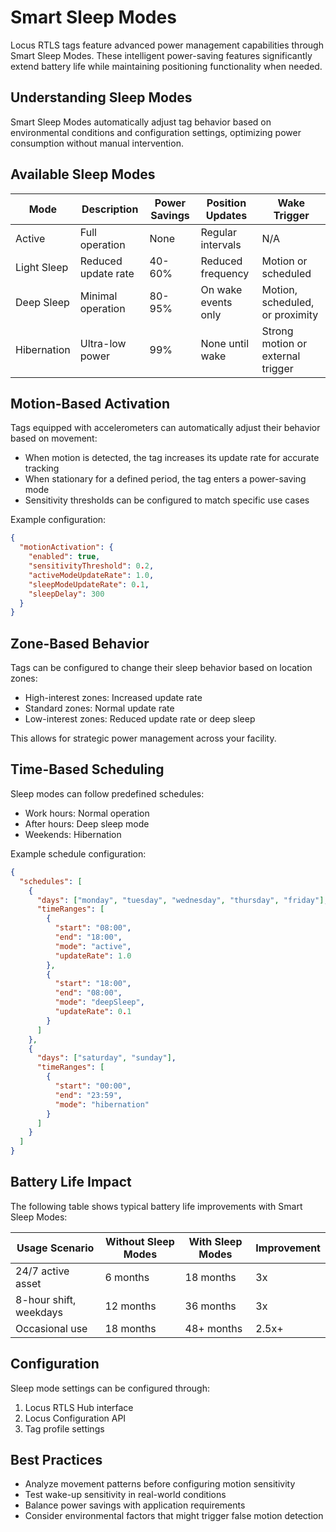 # Smart Sleep Modes

Locus RTLS tags feature advanced power management capabilities through Smart Sleep Modes. These intelligent power-saving features significantly extend battery life while maintaining positioning functionality when needed.

## Understanding Sleep Modes

Smart Sleep Modes automatically adjust tag behavior based on environmental conditions and configuration settings, optimizing power consumption without manual intervention.

## Available Sleep Modes

| Mode | Description | Power Savings | Position Updates | Wake Trigger |
|------|-------------|---------------|------------------|--------------|
| Active | Full operation | None | Regular intervals | N/A |
| Light Sleep | Reduced update rate | 40-60% | Reduced frequency | Motion or scheduled |
| Deep Sleep | Minimal operation | 80-95% | On wake events only | Motion, scheduled, or proximity |
| Hibernation | Ultra-low power | 99% | None until wake | Strong motion or external trigger |

## Motion-Based Activation

Tags equipped with accelerometers can automatically adjust their behavior based on movement:

- When motion is detected, the tag increases its update rate for accurate tracking
- When stationary for a defined period, the tag enters a power-saving mode
- Sensitivity thresholds can be configured to match specific use cases

Example configuration:

```json
{
  "motionActivation": {
    "enabled": true,
    "sensitivityThreshold": 0.2,
    "activeModeUpdateRate": 1.0,
    "sleepModeUpdateRate": 0.1,
    "sleepDelay": 300
  }
}
```

## Zone-Based Behavior

Tags can be configured to change their sleep behavior based on location zones:

- High-interest zones: Increased update rate
- Standard zones: Normal update rate
- Low-interest zones: Reduced update rate or deep sleep

This allows for strategic power management across your facility.

## Time-Based Scheduling

Sleep modes can follow predefined schedules:

- Work hours: Normal operation
- After hours: Deep sleep mode
- Weekends: Hibernation

Example schedule configuration:

```json
{
  "schedules": [
    {
      "days": ["monday", "tuesday", "wednesday", "thursday", "friday"],
      "timeRanges": [
        {
          "start": "08:00",
          "end": "18:00",
          "mode": "active",
          "updateRate": 1.0
        },
        {
          "start": "18:00",
          "end": "08:00",
          "mode": "deepSleep",
          "updateRate": 0.1
        }
      ]
    },
    {
      "days": ["saturday", "sunday"],
      "timeRanges": [
        {
          "start": "00:00",
          "end": "23:59",
          "mode": "hibernation"
        }
      ]
    }
  ]
}
```

## Battery Life Impact

The following table shows typical battery life improvements with Smart Sleep Modes:

| Usage Scenario | Without Sleep Modes | With Sleep Modes | Improvement |
|----------------|---------------------|------------------|-------------|
| 24/7 active asset | 6 months | 18 months | 3x |
| 8-hour shift, weekdays | 12 months | 36 months | 3x |
| Occasional use | 18 months | 48+ months | 2.5x+ |

## Configuration

Sleep mode settings can be configured through:

1. Locus RTLS Hub interface
2. Locus Configuration API
3. Tag profile settings

## Best Practices

- Analyze movement patterns before configuring motion sensitivity
- Test wake-up sensitivity in real-world conditions
- Balance power savings with application requirements
- Consider environmental factors that might trigger false motion detection
